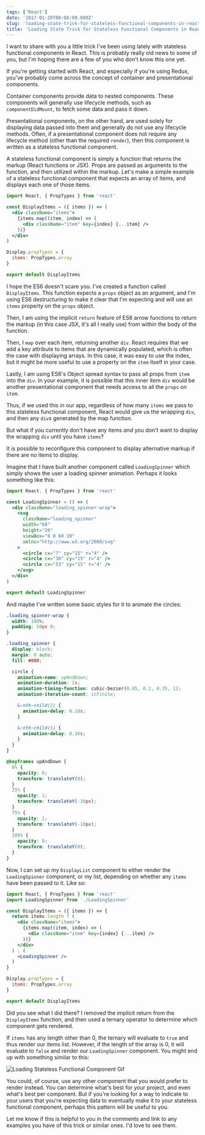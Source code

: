 ```yaml
---
tags: ['React']
date: '2017-01-20T00:00:00.000Z'
slug: 'loading-state-trick-for-stateless-functional-components-in-react'
title: 'Loading State Trick for Stateless Functional Components in React'
---
```


I want to share with you a little trick I've been using lately with stateless functional components in React. This is probably really old news to some of you, but I'm hoping there are a few of you who don't know this one yet.

If you're getting started with React, and especially if you're using Redux, you've probably come across the concept of container and presentational components.

Container components provide data to nested components. These components will generally use lifecycle methods, such as `componentDidMount`, to fetch some data and pass it down.

Presentational components, on the other hand, are used solely for displaying data passed into them and generally do not use any lifecycle methods. Often, if a presentational component does not require any lifecycle method (other than the required `render`), then this component is written as a stateless functional component.

A stateless functional component is simply a function that returns the markup (React functions or JSX). Props are passed as arguments to the function, and then utilized within the markup. Let's make a simple example of a stateless functional component that expects an array of items, and displays each one of those items.

```jsx
import React, { PropTypes } from 'react'

const DisplayItems = ({ items }) => (
  <div className="items">
    {items.map((item, index) => (
      <div className="item" key={index} {...item} />
    ))}
  </div>
)

Display.propTypes = {
  items: PropTypes.array
}

export default DisplayItems
```

I hope the ES6 doesn't scare you. I've created a function called `DisplayItems`. This function expects a `props` object as an argument, and I'm using ES6 destructuring to make it clear that I'm expecting and will use an `items` property on the `props` object.

Then, I am using the implicit `return` feature of ES6 arrow functions to return the markup (in this case JSX, it's all I really use) from within the body of the function.

Then, I `map` over each item, returning another `div`. React requires that we add a key attribute to items that are dynamically populated, which is often the case with displaying arrays. In this case, it was easy to use the index, but it might be more useful to use a property on the `item` itself in your case.

Lastly, I am using ES6's Object spread syntax to pass all props from `item` into the `div`. In your example, it is possible that this inner item `div` would be another presentational component that needs access to all the `props` on `item`.

Thus, if we used this in our app, regardless of how many `items` we pass to this stateless functional component, React would give us the wrapping `div`, and then any `div`s generated by the map function.

But what if you currently don't have any items _and_ you don't want to display the wrapping `div` until you have `items`?

It is possible to reconfigure this component to display alternative markup if there are no items to display.

Imagine that I have built another component called `LoadingSpinner` which simply shows the user a loading spinner animation. Perhaps it looks something like this:

```jsx
import React, { PropTypes } from 'react'

const LoadingSpinner = () => (
  <div className="loading_spinner-wrap">
    <svg
      className="loading_spinner"
      width="60"
      height="20"
      viewBox="0 0 60 20"
      xmlns="http://www.w3.org/2000/svg"
    >
      <circle cx="7" cy="15" r="4" />
      <circle cx="30" cy="15" r="4" />
      <circle cx="53" cy="15" r="4" />
    </svg>
  </div>
)

export default LoadingSpinner
```

And maybe I've written some basic styles for it to animate the circles:

```css
.loading_spinner-wrap {
  width: 100%;
  padding: 50px 0;
}

.loading_spinner {
  display: block;
  margin: 0 auto;
  fill: #000;

  circle {
    animation-name: upAndDown;
    animation-duration: 2s;
    animation-timing-function: cubic-bezier(0.05, 0.2, 0.35, 1);
    animation-iteration-count: infinite;

    &:nth-child(2) {
      animation-delay: 0.18s;
    }

    &:nth-child(3) {
      animation-delay: 0.36s;
    }
  }
}

@keyframes upAndDown {
  0% {
    opacity: 0;
    transform: translateY(0);
  }
  25% {
    opacity: 1;
    transform: translateY(-10px);
  }
  75% {
    opacity: 1;
    transform: translateY(-10px);
  }
  100% {
    opacity: 0;
    transform: translateY(0);
  }
}
```

Now, I can set up my `DisplayList` component to either render the `LoadingSpinner` component, or my list, depending on whether any `items` have been passed to it. Like so:

```jsx
import React, { PropTypes } from 'react'
import LoadingSpinner from './LoadingSpinner'

const DisplayItems = ({ items }) => {
  return items.length ? (
    <div className="items">
      {items.map((item, index) => (
        <div className="item" key={index} {...item} />
      ))}
    </div>
  ) : (
    <LoadingSpinner />
  )
}

Display.propTypes = {
  items: PropTypes.array
}

export default DisplayItems
```

Did you see what I did there? I removed the implicit return from the `DisplayItems` function, and then used a ternary operator to determine which component gets rendered.

If `items` has any length other than 0, the ternary will evaluate to `true` and thus render our items list. However, if the length of the array is 0, it will evaluate to `false` and render our `LoadingSpinner` component. You might end up with something similar to this:

![Loading Stateless Functional Component Gif](./images/loadingStatelessFunctionalComponent.gif)

You could, of course, use any other component that you would prefer to render instead. You can determine what's best for your project, and even what's best per component. But if you're looking for a way to indicate to your users that you're expecting data to eventually make it to your stateless functional component, perhaps this pattern will be useful to you.

Let me know if this is helpful to you in the comments and link to any examples you have of this trick or similar ones. I'd love to see them.
